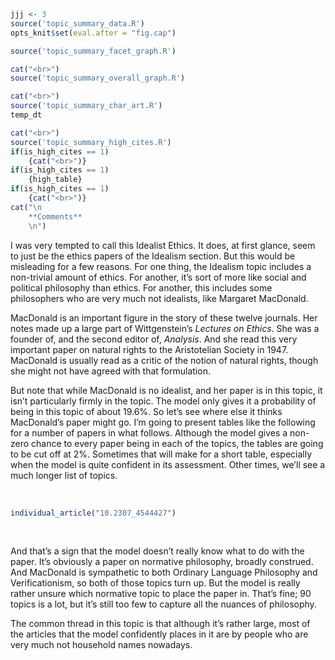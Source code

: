 ```r
jjj <- 3
source('topic_summary_data.R')
opts_knit$set(eval.after = "fig.cap")
```

```r
source('topic_summary_facet_graph.R')
```

```r
cat("<br>")
source('topic_summary_overall_graph.R')
```

```r
cat("<br>")
source('topic_summary_char_art.R')
temp_dt
```

```r
cat("<br>")
source('topic_summary_high_cites.R')
if(is_high_cites == 1)
	{cat("<br>")}
if(is_high_cites == 1)
	{high_table}
if(is_high_cites == 1)
	{cat("<br>")}
cat("\n
	**Comments**
	\n")
```

I was very tempted to call this Idealist Ethics. It does, at first glance, seem to just be the ethics papers of the Idealism section. But this would be misleading for a few reasons. For one thing, the Idealism topic includes a non-trivial amount of ethics. For another, it's sort of more like social and political philosophy than ethics. For another, this includes some philosophers who are very much not idealists, like Margaret MacDonald.

MacDonald is an important figure in the story of these twelve journals. Her notes made up a large part of Wittgenstein's _Lectures on Ethics_. She was a founder of, and the second editor of, _Analysis_. And she read this very important paper on natural rights to the Aristotelian Society in 1947. MacDonald is usually read as a critic of the notion of natural rights, though she might not have agreed with that formulation.

But note that while MacDonald is no idealist, and her paper is in this topic, it isn't particularly firmly in the topic. The model only gives it a probability of being in this topic of about 19.6%. So let's see where else it thinks MacDonald's paper might go. I'm going to present tables like the following for a number of papers in what follows. Although the model gives a non-zero chance to every paper being in each of the topics, the tables are going to be cut off at 2%. Sometimes that will make for a short table, especially when the model is quite confident in its assessment. Other times, we'll see a much longer list of topics.

<br>
```r
individual_article("10.2307_4544427")
```
<br>

And that's a sign that the model doesn't really know what to do with the paper. It's obviously a paper on normative philosophy, broadly construed. And MacDonald is sympathetic to both Ordinary Language Philosophy and Verificationism, so both of those topics turn up. But the model is really rather unsure which normative topic to place the paper in. That's fine; 90 topics is a lot, but it's still too few to capture all the nuances of philosophy.

The common thread in this topic is that although it's rather large, most of the articles that the model confidently places in it are by people who are very much not household names nowadays. 